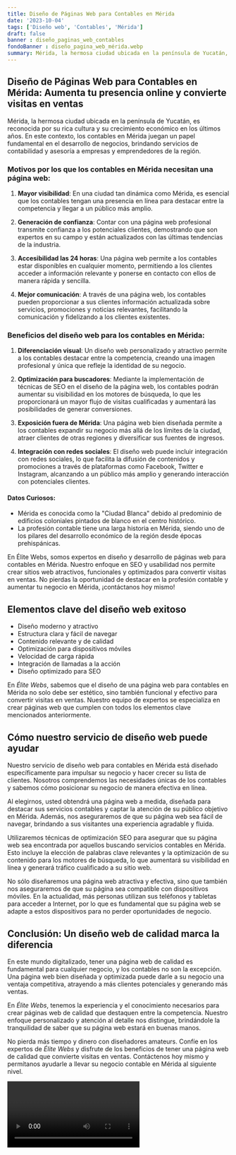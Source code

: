 ```yaml
---
title: Diseño de Páginas Web para Contables en Mérida
date: '2023-10-04'
tags: ['Diseño web', 'Contables', 'Mérida']
draft: false
banner : diseño_paginas_web_contables
fondoBanner : diseño_pagina_web_mérida.webp
summary: Mérida, la hermosa ciudad ubicada en la península de Yucatán, es reconocida por su rica cultura y su crecimiento económico en los últimos años. En este contexto, los contables en Mérida juegan un papel fundamental en el desarrollo de negocios, brindando servicios de contabilidad y asesoría a empresas y emprendedores de la región.
---
```


## Diseño de Páginas Web para Contables en Mérida: Aumenta tu presencia online y convierte visitas en ventas

Mérida, la hermosa ciudad ubicada en la península de Yucatán, es reconocida por su rica cultura y su crecimiento económico en los últimos años. En este contexto, los contables en Mérida juegan un papel fundamental en el desarrollo de negocios, brindando servicios de contabilidad y asesoría a empresas y emprendedores de la región.

### Motivos por los que los contables en Mérida necesitan una página web:

1. **Mayor visibilidad**: En una ciudad tan dinámica como Mérida, es esencial que los contables tengan una presencia en línea para destacar entre la competencia y llegar a un público más amplio.

2. **Generación de confianza**: Contar con una página web profesional transmite confianza a los potenciales clientes, demostrando que son expertos en su campo y están actualizados con las últimas tendencias de la industria.

3. **Accesibilidad las 24 horas**: Una página web permite a los contables estar disponibles en cualquier momento, permitiendo a los clientes acceder a información relevante y ponerse en contacto con ellos de manera rápida y sencilla.

4. **Mejor comunicación**: A través de una página web, los contables pueden proporcionar a sus clientes información actualizada sobre servicios, promociones y noticias relevantes, facilitando la comunicación y fidelizando a los clientes existentes.

### Beneficios del diseño web para los contables en Mérida:

1. **Diferenciación visual**: Un diseño web personalizado y atractivo permite a los contables destacar entre la competencia, creando una imagen profesional y única que refleje la identidad de su negocio.

2. **Optimización para buscadores**: Mediante la implementación de técnicas de SEO en el diseño de la página web, los contables podrán aumentar su visibilidad en los motores de búsqueda, lo que les proporcionará un mayor flujo de visitas cualificadas y aumentará las posibilidades de generar conversiones.

3. **Exposición fuera de Mérida**: Una página web bien diseñada permite a los contables expandir su negocio más allá de los límites de la ciudad, atraer clientes de otras regiones y diversificar sus fuentes de ingresos.

4. **Integración con redes sociales**: El diseño web puede incluir integración con redes sociales, lo que facilita la difusión de contenidos y promociones a través de plataformas como Facebook, Twitter e Instagram, alcanzando a un público más amplio y generando interacción con potenciales clientes.

#### Datos Curiosos:

- Mérida es conocida como la "Ciudad Blanca" debido al predominio de edificios coloniales pintados de blanco en el centro histórico.
- La profesión contable tiene una larga historia en Mérida, siendo uno de los pilares del desarrollo económico de la región desde épocas prehispánicas.

En Élite Webs, somos expertos en diseño y desarrollo de páginas web para contables en Mérida. Nuestro enfoque en SEO y usabilidad nos permite crear sitios web atractivos, funcionales y optimizados para convertir visitas en ventas. No pierdas la oportunidad de destacar en la profesión contable y aumentar tu negocio en Mérida, ¡contáctanos hoy mismo!

<GifSeo />

<Cta />

## Elementos clave del diseño web exitoso

- Diseño moderno y atractivo
- Estructura clara y fácil de navegar
- Contenido relevante y de calidad
- Optimización para dispositivos móviles
- Velocidad de carga rápida
- Integración de llamadas a la acción
- Diseño optimizado para SEO

En *Élite Webs*, sabemos que el diseño de una página web para contables en Mérida no solo debe ser estético, sino también funcional y efectivo para convertir visitas en ventas. Nuestro equipo de expertos se especializa en crear páginas web que cumplen con todos los elementos clave mencionados anteriormente.

## Cómo nuestro servicio de diseño web puede ayudar

Nuestro servicio de diseño web para contables en Mérida está diseñado específicamente para impulsar su negocio y hacer crecer su lista de clientes. Nosotros comprendemos las necesidades únicas de los contables y sabemos cómo posicionar su negocio de manera efectiva en línea.

Al elegirnos, usted obtendrá una página web a medida, diseñada para destacar sus servicios contables y captar la atención de su público objetivo en Mérida. Además, nos aseguraremos de que su página web sea fácil de navegar, brindando a sus visitantes una experiencia agradable y fluida.

Utilizaremos técnicas de optimización SEO para asegurar que su página web sea encontrada por aquellos buscando servicios contables en Mérida. Esto incluye la elección de palabras clave relevantes y la optimización de su contenido para los motores de búsqueda, lo que aumentará su visibilidad en línea y generará tráfico cualificado a su sitio web.

No sólo diseñaremos una página web atractiva y efectiva, sino que también nos aseguraremos de que su página sea compatible con dispositivos móviles. En la actualidad, más personas utilizan sus teléfonos y tabletas para acceder a Internet, por lo que es fundamental que su página web se adapte a estos dispositivos para no perder oportunidades de negocio.

## Conclusión: Un diseño web de calidad marca la diferencia

En este mundo digitalizado, tener una página web de calidad es fundamental para cualquier negocio, y los contables no son la excepción. Una página web bien diseñada y optimizada puede darle a su negocio una ventaja competitiva, atrayendo a más clientes potenciales y generando más ventas.

En *Élite Webs*, tenemos la experiencia y el conocimiento necesarios para crear páginas web de calidad que destaquen entre la competencia. Nuestro enfoque personalizado y atención al detalle nos distingue, brindándole la tranquilidad de saber que su página web estará en buenas manos.

No pierda más tiempo y dinero con diseñadores amateurs. Confíe en los expertos de *Élite Webs* y disfrute de los beneficios de tener una página web de calidad que convierte visitas en ventas. Contáctenos hoy mismo y permítanos ayudarle a llevar su negocio contable en Mérida al siguiente nivel.

<Video />

<CtaBot job='Contables' city='Mérida'/>

<Gmaps query='Mérida+españa+maps' />